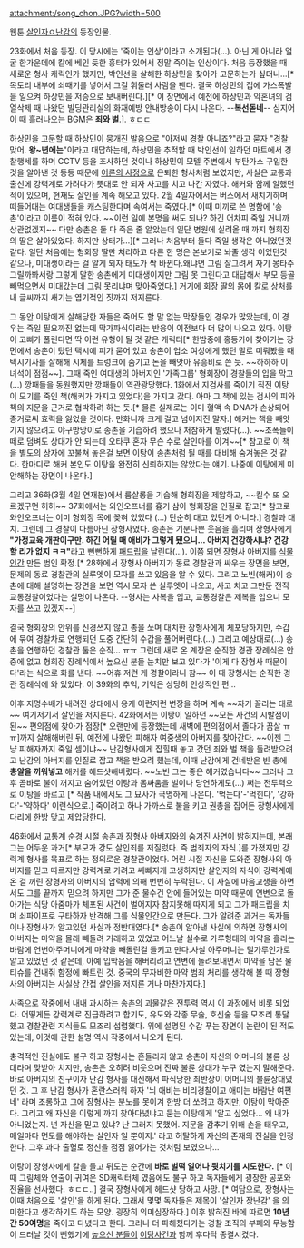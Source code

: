 attachment:/song_chon.JPG?width=500

웹툰 [[살인자ㅇ난감]]의 등장인물.

23화에서 처음 등장. 이 당시에는 '죽이는 인상'이라고 소개된다(...). 아닌 게 아니라 얼굴 한가운데에 칼에 베인 듯한 흉터가 있어서 정말 죽이는 인상이다. 처음 등장했을 때 새로운 형사 캐릭인가 했지만, 박인선을 살해한 하상민을 찾아가 고문하는가 싶더니...[* 목도리 내부에 쇠때기를 넣어서 그걸 휘둘러 사람을 팬다. 결국 하상민의 집에 가스폭발을 일으켜 하상민을 저승으로 보내버린다.][* 이 장면에서 예전에 하상민과 약혼녀의 검열삭제 때 나왔던 빌딩관리실의 화재예방 안내방송이 다시 나온다. --'''복선돋네'''-- 심지어 이 때 흘러나오는 BGM은 '''죄와 벌'''.]. [[ㅎㄷㄷ]]
 
하상민을 고문할 때 하상민이 뭉개진 발음으로 "아저씨 경찰 아니죠?"라고 묻자 "경찰 맞어. '''왕~년에는'''"이라고 대답하는데, 하상민을 추적할 때 박인선이 일하던 마트에서 경찰행세를 하며 CCTV 등을 조사하던 것이나 하상민이 모텔 주변에서 부탄가스 구입한 것을 알아낸 것 등등 때문에 [[어른의 사정]]으로 은퇴한 형사처럼 보였지만, 사실은 교통과 출신에 강력계로 가려다가 뜻대로 안 되자 사고를 치고 나간 자였다. 해커와 함께 일했던 적이 있으며, 현재도 살인을 계속 해오고 있다. 2월 4일자에서는 버스에서 새치기하며 떠들어대는 여대생들을 캐스팅한다며 속여서는 죽였다.[* 이때 미끼로 쓴 명함에 '송촌'이라고 이름이 적혀 있다. ~~이런 일에 본명을 써도 되나? 하긴 어차피 죽일 거니까 상관없겠지~~ 다만 송촌은 둘 다 죽은 줄 알았는데 일단 병원에 실려올 때 까지 형회장의 딸은 살아있었다. 하지만 상태가...][* 그러나 처음부터 둘다 죽일 생각은 아니었던것 같다. 일단 처음에는 형회장 딸만 처리하고 다른 한 명은 본보기로 놔줄 생각 이었던것 같으나, 미대생이라는 걸 알게 되자 태도가 싹 바뀐다.왜냐면 그림 잘그려서 자기 몽타주 그릴까봐서랑 그렇게 말한 송촌에게 미대생이지만 그림 못 그린다고 대답해서 부모 등골 빼먹으면서 미대갔는데 그림 못리냐며 맞아죽었다.] 거기에 회장 딸의 몸에 칼로 상처를 내 글씨까지 새기는 엽기적인 짓까지 저지른다.

그 동안 이탕에게 살해당한 자들은 죽어도 할 말 없는 막장들인 경우가 많았는데, 이 경우는 죽일 필요까진 없는데 막가파식이라는 반응이 이전보다 더 많이 나오고 있다. 이탕이 고삐가 풀린다면 딱 이런 유형이 될 것 같은 캐릭터[* 한밤중에 홍등가에 찾아가는 장면에서 송촌이 탔던 택시에 피가 묻어 있고 송촌이 업소 여성에게 했던 말로 미뤄봤을 때 택시기사를 살해해 시체를 트렁크에 숨기고 돈을 빼앗아 유흥비로 쓴 듯. ~~하하하 이 녀석이 점점~~]. 그때 죽인 여대생의 아버지인 '가족그룹' 형회장이 경찰들의 입을 막고(...) 깡패들을 동원했지만 깡패들이 역관광당했다. 1화에서 지검사를 죽이기 직전 이탕이 모기를 죽인 책(해커가 가지고 있었다)을 가지고 갔다. 아마 그 책에 있는 검사의 피와 책의 지문을 근거로 협박하려 하는 듯.[* 물론 실제로는 이미 혈액 속 DNA가 손상되어 증거로써 효력을 잃었을 것이다. 만화니까 크게 걸고 넘어지진 말자.] 해커는 책을 빼앗기지 않으려고 야구방망이로 송촌을 기습하려 했으나 처참하게 발렸다(...). ~~조폭들이 떼로 덤벼도 상대가 안 되는데 오타쿠 혼자 무슨 수로 살인마를 이겨~~[* 참고로 이 책을 별도의 상자에 꼬불쳐 놓은걸 보면 이탕이 송촌처럼 될 때를 대비해 숨겨놓은 것 같다. 한마디로 해커 본인도 이탕을 완전히 신뢰하지는 않았다는 얘기. 나중에 이탕에게 미안해하는 장면이 나온다.]

그리고 36화(3월 4일 연재분)에서 룸살롱을 기습해 형회장을 제압하고, ~~킬수 또 오르겠구먼 허허~~ 37화에서는 와인오프너를 흉기 삼아 형회장을 인질로 잡고[* 참고로 와인오프너는 이미 형회장 목에 꽂혀 있었다 (...) 단순히 대고 있던게 아니라.] 경찰과 대치. 그런데 그 경찰이 다름아닌 장형사였다. 송촌은 기분나쁜 웃음을 흘리며 장형사에게 '''"가정교육 개판이구만. 하긴 어릴 때 애비가 그렇게 됐으니... 아버지 건강하시냐? 건강할 리가 없지 ㅋㅋ"'''라고 뻔뻔하게 [[패드립]]을 날린다(...). 이쯤 되면 장형사 아버지를 [[식물인간]] 만든 범인 확정.[* 28화에서 장형사 아버지가 동료 경찰관과 싸우는 장면을 보면, 문제의 동료 경찰관의 실루엣이 모자를 쓰고 있음을 알 수 있다. 그리고 노빈(해커)이 송촌에 대해 설명하는 장면을 보면 역시 모자 쓴 실루엣이 나오고, 사고 치고 그만둔 전직 교통경찰이었다는 설명이 나온다. --형사는 사복을 입고, 교통경찰은 제복을 입으니 모자를 쓰고 있겠지--]

결국 형회장의 안위를 신경쓰지 않고 총을 쏘며 대치한 장형사에게 체포당하지만, 수갑에 묶여 경찰차로 연행되던 도중 간단히 수갑을 풀어버린다.(...) 그리고 예상대로(...) 송촌을 연행하던 경찰관 둘은 순직... ㅠㅠ 그런데 새로 온 계장은 순직한 경관 장례식은 안중에 없고 형회장 장례식에서 높으신 분들 눈치만 보고 있다가 '이게 다 장형사 때문이다'라는 식으로 화를 낸다. ~~어휴 저런 게 경찰이라니 참~~ 이 때 장형사는 순직한 경관 장례식에 와 있었다. 이 39화의 추억, 기억은 상당히 인상적인 편...

이후 지명수배가 내려진 상태에서 용케 이런저런 변장을 하며 계속 ~~자기 꼴리는 대로~~ 여기저기서 살인을 저지른다. 42화에서는 이탕이 일하던 ~~모든 사건의 시발점이 된~~ 편의점에 찾아가 점장[* 오랜만에 등장했는데 새벽에 편의점에서 졸다가 끔살 ㅠㅠ]까지 살해해버린 뒤, 예전에 나왔던 피해자 여중생의 아버지를 찾아간다. ~~이젠 그냥 피해자까지 죽일 셈이냐~~ 난감형사에게 잡힐때 놓고 갔던 죄와 벌 책을 돌려받으려고 난감의 아버지를 인질로 잡고 책을 받으려 했는데, 이때 난감에게 건네받은 빈 총에 '''총알을 끼워넣고''' 해커를 헤드샷해버렸다. ~~노빈 그는 좋은 해커였습니다~~
그러나 그후 곧바로 불이 꺼지고 숨어있던 이탕과 몸싸움을 벌이나 당연하게도(...) 쩌는 전투력으로 이탕을 바르고 [* 작품 내에서도 그 묘사가 극명하게 나온다. '먹는다'-'먹힌다', '강하다'-'약하다' 이런식으로.] 죽이려고 하나 가까스로 불을 키고 권총을 집어든 장형사에게 다리에 한방 맞고 제압당한다. 

46화에서 교통계 순경 시절 송촌과 장형사 아버지와의 숨겨진 사연이 밝혀지는데, 본래 그는 어두운 과거[* 부모가 강도 살인죄를 저질렀다. 즉 범죄자의 자식.]를 가졌지만 강력계 형사를 목표로 하는 정의로운 경찰관이었다. 어린 시절 자신을 도와준 장형사의 아버지를 믿고 따르지만 강력계로 가려고 쌔빠지게 고생하지만 살인자의 자식이 강력계에 온 걸 꺼린 장형사의 아버지의 압력에 의해 번번히 누락된다. 이 사실에 마음고생을 하면서도 그를 끝까지 믿으려 하지만 그가 준 물수건 안에 들어있는 마약 때문에 연변으로 돌아가는 식당 아줌마가 체포된 사건이 벌어지자 참지못해 따지게 되고 그가 패드립을 치며 쇠파이프로 구타하자 반격해 그를 식물인간으로 만든다. 그가 알려준 과거는 독자들이나 장형사가 알고있던 사실과 정반대였다.[* 송촌이 알아낸 사실에 의하면 장형사의 아버지는 마약을 몰래 빼돌려 거래하고 있었고 어느날 실수로 가루형태의 마약을 흘리는 바람에 연변아주머니에게 마약을 빼돌린걸 들키고 만다.사실 아주머니는 밀가루인가로 알고 있었던 것 같은데, 아예 입막음을 해버리려고 연변에 돌려보내면서 마약을 담은 물티슈를 건내줘 함정에 빠트린 것. 중국의 무자비한 마약 범죄 처리를 생각해 볼 때 장형사의 아버지는 사실상 간접 살인을 저지른 거나 마찬가지다.]

사족으로 작중에서 내내 과시하는 송촌의 괴물같은 전투력 역시 이 과정에서 비롯 되었다. 어떻게든 강력계로 진급하려고 합기도, 유도와 각종 무술, 호신술 등을 모조리 통달했고 경찰관련 지식들도 모조리 섭렵했다. 위에 설명된 수갑 푸는 장면이 논란이 된 적도 있는데, 이것에 관한 설명 역시 작중에서 나오게 된다. 

충격적인 진실에도 불구 하고 장형사는 흔들리지 않고 송촌이 자신의 어머니의 불륜 상대라며 맞받아 치지만, 송촌은 오히려 비웃으며 진짜 불륜 상대가 누구 였는지 말해준다. 바로 아버지의 친구이자 난감 형사를 대신해서 파직당한 최반장이 어머니의 불륜상대였던 것. 그 후 난감 형사가 혼란스러워 하자 '늬 애비는 비리경찰이고 애미는 바람난 여편네' 라며 조롱하고 그에 장형사는 분노를 못이겨 한방 더 쏘려고 하지만, 이탕이 막아준다. 그리고 왜 자신을 이렇게 까지 찾아다녔냐고 묻는 이탕에게 '알고 싶었다... 왜 내가 아니었는지. 넌 자신을 믿고 있냐? 난 그러지 못했어. 지문을 감추기 위해 손을 태우고, 매일마다 면도를 해야하는 살인자 일 뿐이지.' 라고 허탈하게 자신의 존재의 진실을 인정한다. 그후 과다 출혈로 정신을 점점 잃어가는 것처럼 보였으나...

이탕이 장형사에게 칼을 들고 뒤도는 순간에 '''바로 벌떡 일어나 뒷치기를 시도한다.''' [* 이때 그림체와 연출이 귀여운 SD캐릭터체 였음에도 불구 하고 독자들에게 굉장한 공포와 전율을 선사했다. ㅎㄷㄷ..] 결국 장형사에게 헤드샷 당하고 사망. [* 여담으로, 장형사는 이때 처음으로 '살인'을 하게 된다. 그래서 몇몇 독자들은 제목이 '살인자 장난감' 을 의미한다고 생각하기도 하는 모양. 굉장히 의미심장하다.] 이후 밝혀진 바에 따르면 '''10년간 50여명'''을 죽이고 다녔다고 한다. 그러나 더 파해쳤다가는 경찰 조직의 부패와 무능함이 드러날 것이 뻔했기에 [[높으신 분들]]이 [[이탕]]사건과 함께 후다닥 종결시켰다.
